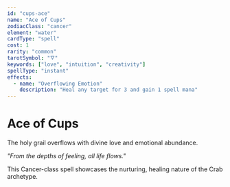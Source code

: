 ```yaml
---
id: "cups-ace"
name: "Ace of Cups"
zodiacClass: "cancer"
element: "water"
cardType: "spell"
cost: 1
rarity: "common"
tarotSymbol: "🜄"
keywords: ["love", "intuition", "creativity"]
spellType: "instant"
effects:
  - name: "Overflowing Emotion"
    description: "Heal any target for 3 and gain 1 spell mana"
---
```


# Ace of Cups

The holy grail overflows with divine love and emotional abundance.

*"From the depths of feeling, all life flows."*

This Cancer-class spell showcases the nurturing, healing nature of the Crab archetype.